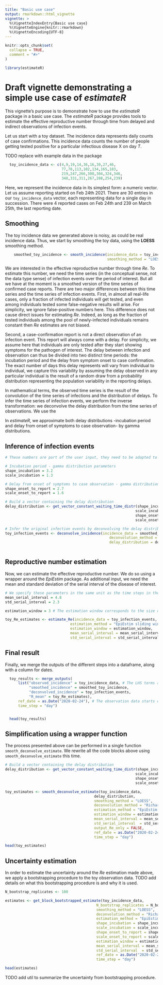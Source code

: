 ```yaml
---
title: "Basic use case"
output: rmarkdown::html_vignette
vignette: >
  %\VignetteIndexEntry{Basic use case}
  %\VignetteEngine{knitr::rmarkdown}
  %\VignetteEncoding{UTF-8}
---
```


```r
knitr::opts_chunk$set(
  collapse = TRUE,
  comment = "#>"
)
```

```r
library(estimateR)
```

# Draft vignette demonstrating a simple use case of *estimateR*

This vignette's purpose is to demonstrate how to use the *estimateR* package in a basic use case.
The *estimateR* package provides tools to estimate the effective reproductive number through time from delayed and indirect observations of infection events.

Let us start with a toy dataset. 
The incidence data represents daily counts of case confirmations.
This incidence data counts the number of people getting tested positive for a particular infectious disease X on day *T*.

TODO replace with example data in the package
```r
  toy_incidence_data <- c(4,9,19,14,36,16,39,27,46,
                          77,78,113,102,134,165,183,
                          219,247,266,308,304,324,346,
                          348,331,311,267,288,254,239)
```

Here, we represent the incidence data in its simplest form: a numeric vector. Let us assume reporting started on Feb 24th 2021. There are 30 entries in our `toy_incidence_data` vector, each representing data for a single day in succession. There were 4 reported cases on Feb 24th and 239 on March 25th, the last reporting date.

## Smoothing
The toy incidence data we generated above is noisy, as could be real incidence data.
Thus, we start by smoothing the toy data, using the **LOESS** smoothing method.

```r
    smoothed_toy_incidence <- smooth_incidence(incidence_data = toy_incidence_data,
                                               smoothing_method = "LOESS")
```

We are interested in the effective reproductive number through time *Re*. 
To estimate this number, we need the time series (in the conceptual sense, not the data type sense) of infection events over the period of interest.
But all we have at the moment is a smoothed version of the time series of confirmed case reports. There are two major differences between this time series and the time series of infection events. 
First, in almost all real-life cases, only a fraction of infected individuals will get tested, and even among individuals tested some false-negative results will arise. For simplicity, we ignore false-positive numbers here.
This difference does not cause direct issues for estimating *Re*. Indeed, as long as the fraction of tested individuals among the pool of newly-infected individuals remains constant then *Re* estimates are not biased.
  
Second, a case-confirmation report is not a direct observation of an infection event. This report will always come with a delay. For simplicity, we assume here that individuals are only tested after they start showing symptoms for the pathogen of interest. The delay between infection and observation can thus be divided into two distinct time periods: the incubation period and the delay from symptom onset to case confirmation. The exact number of days this delay represents will vary from individual to individual, we capture this variability by assuming the delay observed in any particular individual is the result of a random draw from a probability distribution representing the population variability in the reporting delays.  

In mathematical terms, the observed time series is the result of the convolution of the time series of infections and the distribution of delays. To infer the time series of infection events, we perform the inverse transformation: we deconvolve the delay distribution from the time series of observations. We use the 

In *estimateR*, we approximate both delay distributions -incubation period and delay from onset of symptoms to case observation- by gamma distributions.

## Inference of infection events

```r

# These numbers are part of the user input, they need to be adapted to the particular disease studied.

# Incubation period - gamma distribution parameters
shape_incubation = 3.2 
scale_incubation = 1.3

# Delay from onset of symptoms to case observation - gamma distribution parameters
shape_onset_to_report = 2.7
scale_onset_to_report = 1.6

# Build a vector containing the delay distribution
delay_distribution <- get_vector_constant_waiting_time_distr(shape_incubation,
                                                            scale_incubation,
                                                            shape_onset_to_report,
                                                            scale_onset_to_report)

# Infer the original infection events by deconvolving the delay distribution from the smoothed observations.
toy_infection_events <- deconvolve_incidence(incidence_data = smoothed_toy_incidence,
                                                deconvolution_method = "Richardson-Lucy delay distribution",
                                                delay_distribution = delay_distribution)
                                                                      
```

## Reproductive number estimation
Now, we can estimate the effective reproductive number. We do so using a wrapper around the *EpiEstim* package. As additional input, we need the mean and standard deviation of the serial interval of the disease of interest.

```r

# We specify these parameters in the same unit as the time steps in the original observation data. For instance, if the original data represents daily reports, the parameters below must be specified in days (this is the case in this toy example).
mean_serial_interval = 4.8
std_serial_interval = 2.3

estimation_window = 3 # The estimation window corresponds to the size of the sliding window used in EpiEstim (see help(estimate_Re) for additional details. Here, it is set to three days.

toy_Re_estimates <- estimate_Re(incidence_data = toy_infection_events,
                              estimation_method = "EpiEstim sliding window",
                              estimation_window = estimation_window, 
                              mean_serial_interval = mean_serial_interval,
                              std_serial_interval = std_serial_interval)
```


## Final result
Finally, we merge the outputs of the different steps into a dataframe, along with a column for dates.
```r
  toy_results <- merge_outputs(
      list("observed_incidence" = toy_incidence_data, # The LHS terms are arbitrary names for the output of each step.
           "smoothed_incidence" = smoothed_toy_incidence,
           "deconvolved_incidence" = toy_infection_events,
           "R_mean" = toy_Re_estimates),
      ref_date = as.Date("2020-02-24"), # The observation data starts on Feb 24th 2021.
      time_step = "day")


  head(toy_results)
```


## Simplification using a wrapper function
The process presented above can be performed in a single function `smooth_deconvolve_estimate`.
We rewrite all the code blocks above using `smooth_deconvolve_estimate` this time.

```r
# Build a vector containing the delay distribution
delay_distribution <- get_vector_constant_waiting_time_distr(shape_incubation,
                                                            scale_incubation,
                                                            shape_onset_to_report,
                                                            scale_onset_to_report)

toy_estimates <- smooth_deconvolve_estimate(toy_incidence_data,
                                         delay_distribution,
                                         smoothing_method = "LOESS",
                                         deconvolution_method = "Richardson-Lucy delay distribution",
                                         estimation_method = "EpiEstim sliding window",
                                         estimation_window = estimation_window,
                                         mean_serial_interval = mean_serial_interval,
                                         std_serial_interval  = std_serial_interval,
                                         output_Re_only = FALSE,
                                         ref_date = as.Date("2020-02-24"),
                                         time_step = "day")

head(toy_estimates)
```


## Uncertainty estimation

In order to estimate the uncertainty around the *Re* estimation made above, we apply a bootstrapping procedure to the toy observation data.
TODO add details on what this bootstrapping procedure is and why it is used.

```r
N_bootstrap_replicates <- 100

estimates <- get_block_bootstrapped_estimate(toy_incidence_data,
                                          N_bootstrap_replicates = N_bootstrap_replicates,
                                          smoothing_method = "LOESS",
                                          deconvolution_method = "Richardson-Lucy delay distribution",
                                          estimation_method = "EpiEstim sliding window",
                                          shape_incubation = shape_incubation,
                                          scale_incubation = scale_incubation,
                                          shape_onset_to_report = shape_onset_to_report,
                                          scale_onset_to_report = scale_onset_to_report,
                                          estimation_window = estimation_window,
                                          mean_serial_interval = mean_serial_interval,
                                          std_serial_interval  = std_serial_interval,
                                          ref_date = as.Date("2020-02-24"),
                                          time_step = "day")

head(estimates)
```

TODO add util to summarize the uncertainty from bootstrapping procedure.
